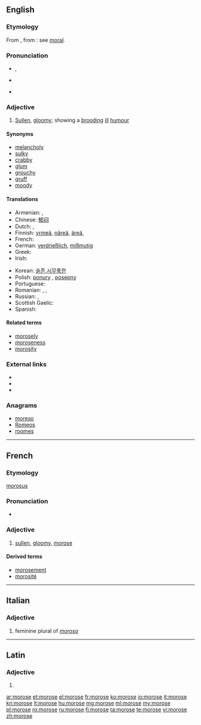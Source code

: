 ==English==

===Etymology===
From {{etyl|la|en}} {{term|lang=la|morosus||particular, scrupulous, fastidious, self-willed, wayward, capricious, fretful, peevish}}, from {{term|lang=la|mos||way, custom, habit, self-will}}: see [[moral]].

===Pronunciation===
* {{a|RP}} {{IPA|/məˈɹəʊs/}}, {{X-SAMPA|/m@"r@Us/}}
* {{a|US}} {{IPA|/mɒˈɹoʊs/}}
* {{audio|en-us-morose.ogg|Audio (US)}}

===Adjective===
{{en-adj}}

# [[sullen|Sullen]], [[gloomy]]; showing a [[brood|brooding]] [[ill]] [[humour]]

====Synonyms====
* [[melancholy]]
* [[sulky]]
* [[crabby]]
* [[glum]]
* [[grouchy]]
* [[gruff]]
* [[moody]]

====Translations====
{{trans-top|Sullen, gloomy; showing a brooding ill humour}}
* Armenian: {{t-|hy|մռայլ|tr=mṙayl}},  {{t-|hy|խոժոռ|tr=xožoṙ}}
* Chinese: [[郁闷]]
* Dutch: {{t+|nl|nors}}, {{t-|nl|mismoedig}}
* Finnish: [[yrmeä]], [[näreä]], [[äreä]], {{t-|fi|nyreä}}
* French: {{t+|fr|sombre}}
* German: [[verdrießlich]], [[mißmutig]]
* Greek: {{t+|el|σκυθρωπός}}
* Irish: {{t-|ga|púiceach}}
{{trans-mid}}
* Korean: [[슬픈,시무룩한]]
* Polish: [[ponury]] {{m}}, [[posępny]] {{m}}
* Portuguese: {{t+|pt|taciturno}}
* Romanian: {{t-|ro|morocănos}}, {{t-|ro|moros}}, {{t-|ro|ursuz}}
* Russian: {{t+|ru|угрюмый}}, {{t+|ru|мрачный}}
* Scottish Gaelic: {{t-|gd|gruamach}}
* Spanish: {{t+|es|malhumorado}}
{{trans-bottom}}

====Related terms====
* [[morosely]]
* [[moroseness]]
* [[morosity]]

===External links===
* {{R:Webster 1913}}
* {{R:Century 1911}}
* {{R:OneLook}}

===Anagrams===
* [[moreso#English|moreso]]
* [[Romeos#English|Romeos]]
* [[roomes#English|roomes]]

----

==French==

===Etymology===
{{etyl|la|fr}} [[morosus]]

===Pronunciation===
* {{IPA|/|en/|lang=fr}}

===Adjective===
{{fr-adj-mf}}

# [[sullen]], [[gloomy]], [[morose#English|morose]]

====Derived terms====
* [[morosement]]
* [[morosité]]

----

==Italian==

===Adjective===
{{head|it|adjective form}}

# feminine plural of ''[[moroso]]''

----

==Latin==

===Adjective===
{{la-adj-form|mōrōse}}

# {{inflection of|morosus|mōrōsus|voc|m|s|lang=la}}

[[ar:morose]]
[[et:morose]]
[[el:morose]]
[[fr:morose]]
[[ko:morose]]
[[io:morose]]
[[it:morose]]
[[kn:morose]]
[[lt:morose]]
[[hu:morose]]
[[mg:morose]]
[[ml:morose]]
[[my:morose]]
[[pl:morose]]
[[ro:morose]]
[[ru:morose]]
[[fi:morose]]
[[ta:morose]]
[[te:morose]]
[[vi:morose]]
[[zh:morose]]